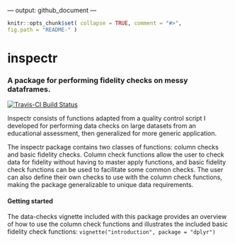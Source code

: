 --- output: github_document ---

<!-- README.md is generated from README.Rmd. Please edit that file -->

```r
knitr::opts_chunk$set( collapse = TRUE, comment = "#>", 
fig.path = "README-" ) 
```

# inspectr
### A package for performing fidelity checks on messy dataframes.

[![Travis-CI Build 
Status](https://travis-ci.org/jenitivecase/inspectr.svg?branch=master)](https://travis-ci.org/jenitivecase/inspectr)


Inspectr consists of functions adapted from a quality control script I developed
for performing data checks on large datasets from an educational assessment, 
then generalized for more generic application.

The inspectr package contains two classes of functions: column checks and basic 
fidelity checks. Column check functions allow the user to check data for 
fidelity without having to master apply functions, and basic fidelity check 
functions can be used to facilitate some common checks. The user can also define
their own checks to use with the column check functions, making the package 
generalizable to unique data requirements.

#### Getting started
The data-checks vignette included with this package provides an overview of how
to use the column check functions and illustrates the included basic fidelity
check functions: `vignette("introduction", package = "dplyr")`


